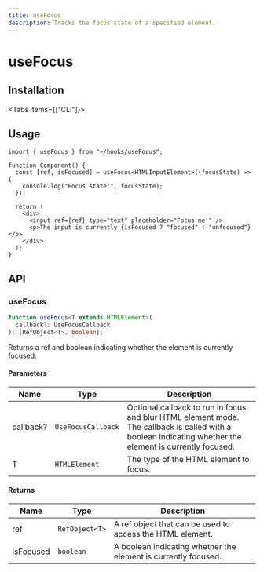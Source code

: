 ```yaml
---
title: useFocus
description: Tracks the focus state of a specified element.
---
```



# useFocus

## Installation

<Tabs items={["CLI"]}>
  <Tab value="CLI">
    <DynamicCodeBlock lang="bash" code="npx rehooks-cli@latest add useFocus" />
  </Tab>
</Tabs>

## Usage

```tsx title="Component.tsx"
import { useFocus } from "~/hooks/useFocus";

function Component() {
  const [ref, isFocused] = useFocus<HTMLInputElement>((focusState) => {
    console.log("Focus state:", focusState);
  });

  return (
    <div>
      <input ref={ref} type="text" placeholder="Focus me!" />
      <p>The input is currently {isFocused ? "focused" : "unfocused"}</p>
    </div>
  );
}
```

## API

### useFocus

```ts title="useFocus.ts"
function useFocus<T extends HTMLElement>(
  callback?: UseFocusCallback,
): [RefObject<T>, boolean];
```

Returns a ref and boolean indicating whether the element is currently focused.

#### Parameters

| Name      | Type               | Description                                                                                                                                              |
| --------- | ------------------ | -------------------------------------------------------------------------------------------------------------------------------------------------------- |
| callback? | `UseFocusCallback` | Optional callback to run in focus and blur HTML element mode. The callback is called with a boolean indicating whether the element is currently focused. |
| T         | `HTMLElement`      | The type of the HTML element to focus.                                                                                                                   |

#### Returns

| Name      | Type           | Description                                                    |
| --------- | -------------- | -------------------------------------------------------------- |
| ref       | `RefObject<T>` | A ref object that can be used to access the HTML element.      |
| isFocused | `boolean`      | A boolean indicating whether the element is currently focused. |
